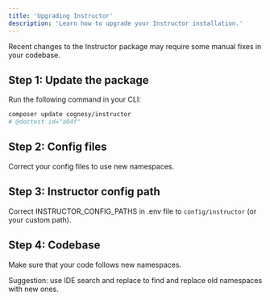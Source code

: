 ```yaml
---
title: 'Upgrading Instructor'
description: 'Learn how to upgrade your Instructor installation.'
---
```


Recent changes to the Instructor package may require some manual fixes in your codebase.


## Step 1: Update the package

Run the following command in your CLI:

```bash
composer update cognesy/instructor
# @doctest id="a04f"
```

## Step 2: Config files

Correct your config files to use new namespaces.


## Step 3: Instructor config path

Correct INSTRUCTOR_CONFIG_PATHS in .env file to `config/instructor` (or your custom path).


## Step 4: Codebase

Make sure that your code follows new namespaces.

Suggestion: use IDE search and replace to find and replace old namespaces with new ones.
